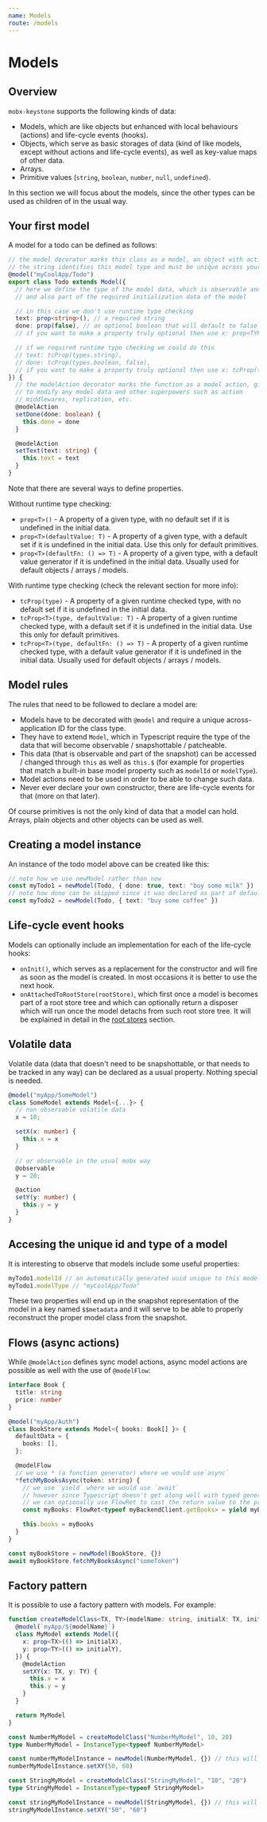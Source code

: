 ```yaml
---
name: Models
route: /models
---
```


# Models

## Overview

`mobx-keystone` supports the following kinds of data:

- Models, which are like objects but enhanced with local behaviours (actions) and life-cycle events (hooks).
- Objects, which serve as basic storages of data (kind of like models, except without actions and life-cycle events), as well as key-value maps of other data.
- Arrays.
- Primitive values (`string`, `boolean`, `number`, `null`, `undefined`).

In this section we will focus about the models, since the other types can be used as children of in the usual way.

## Your first model

A model for a todo can be defined as follows:

```ts
// the model decorator marks this class as a model, an object with actions, etc.
// the string identifies this model type and must be unique across your whole application
@model("myCoolApp/Todo")
export class Todo extends Model({
  // here we define the type of the model data, which is observable and snapshottable
  // and also part of the required initialization data of the model

  // in this case we don't use runtime type checking
  text: prop<string>(), // a required string
  done: prop(false), // an optional boolean that will default to false
  // if you want to make a property truly optional then use x: prop<TYPE | undefined()

  // if we required runtime type checking we could do this
  // text: tcProp(types.string),
  // done: tcProp(types.boolean, false),
  // if you want to make a property truly optional then use x: tcProp(types.maybe(TYPE))
}) {
  // the modelAction decorator marks the function as a model action, giving it access
  // to modify any model data and other superpowers such as action
  // middlewares, replication, etc.
  @modelAction
  setDone(done: boolean) {
    this.done = done
  }

  @modelAction
  setText(text: string) {
    this.text = text
  }
}
```

Note that there are several ways to define properties.

Without runtime type checking:

- `prop<T>()` - A property of a given type, with no default set if it is undefined in the initial data.
- `prop<T>(defaultValue: T)` - A property of a given type, with a default set if it is undefined in the initial data. Use this only for default primitives.
- `prop<T>(defaultFn: () => T)` - A property of a given type, with a default value generator if it is undefined in the initial data. Usually used for default objects / arrays / models.

With runtime type checking (check the relevant section for more info):

- `tcProp(type)` - A property of a given runtime checked type, with no default set if it is undefined in the initial data.
- `tcProp<T>(type, defaultValue: T)` - A property of a given runtime checked type, with a default set if it is undefined in the initial data. Use this only for default primitives.
- `tcProp<T>(type, defaultFn: () => T)` - A property of a given runtime checked type, with a default value generator if it is undefined in the initial data. Usually used for default objects / arrays / models.

## Model rules

The rules that need to be followed to declare a model are:

- Models have to be decorated with `@model` and require a unique across-application ID for the class type.
- They have to extend `Model`, which in Typescript require the type of the data that will become observable / snapshottable / patcheable.
- This data (that is observable and part of the snapshot) can be accessed / changed through `this` as well as `this.$` (for example for properties that match a built-in base model property such as `modelId` or `modelType`).
- Model actions need to be used in order to be able to change such data.
- Never ever declare your own constructor, there are life-cycle events for that (more on that later).

Of course primitives is not the only kind of data that a model can hold. Arrays, plain objects and other objects can be used as well.

## Creating a model instance

An instance of the todo model above can be created like this:

```ts
// note how we use newModel rather than new
const myTodo1 = newModel(Todo, { done: true, text: "buy some milk" })
// note how done can be skipped since it was declared as part of defaultData
const myTodo2 = newModel(Todo, { text: "buy some coffee" })
```

## Life-cycle event hooks

Models can optionally include an implementation for each of the life-cycle hooks:

- `onInit()`, which serves as a replacement for the constructor and will fire as soon as the model is created.
  In most occasions it is better to use the next hook.
- `onAttachedToRootStore(rootStore)`, which first once a model is becomes part of a root store tree and which can optionally return a disposer which will run once the model detachs from such root store tree.
  It will be explained in detail in the [root stores](./rootStores) section.

## Volatile data

Volatile data (data that doesn't need to be snapshottable, or that needs to be tracked in any way) can be declared as a usual property. Nothing special is needed.

```ts
@model("myApp/SomeModel")
class SomeModel extends Model<{...}> {
  // non observable volatile data
  x = 10;

  setX(x: number) {
    this.x = x
  }

  // or observable in the usual mobx way
  @observable
  y = 20;

  @action
  setY(y: number) {
    this.y = y
  }
}
```

## Accesing the unique id and type of a model

It is interesting to observe that models include some useful properties:

```ts
myTodo1.modelId // an automatically generated uuid unique to this model instance
myTodo1.modelType // "myCoolApp/Todo"
```

These two properties will end up in the snapshot representation of the model in a key named `$$metadata` and it will serve to be able to properly reconstruct the proper model class from the snapshot.

## Flows (async actions)

While `@modelAction` defines sync model actions, async model actions are possible as well with the use of `@modelFlow`:

```ts
interface Book {
  title: string
  price: number
}

@model("myApp/Auth")
class BookStore extends Model<{ books: Book[] }> {
  defaultData = {
    books: [],
  };

  @modelFlow
  // we use * (a function generator) where we would use`async`
  *fetchMyBooksAsync(token: string) {
    // we use `yield` where we would use `await`
    // however since Typescript doesn't get along well with typed generators (yet)
    // we can optionally use FlowRet to cast the return value to the proper type
    const myBooks: FlowRet<typeof myBackendClient.getBooks> = yield myBackendClient.getBooks(token)

    this.books = myBooks
  }
}

const myBookStore = newModel(BookStore, {})
await myBookStore.fetchMyBooksAsync("someToken")
```

## Factory pattern

It is possible to use a factory pattern with models. For example:

```ts
function createModelClass<TX, TY>(modelName: string, initialX: TX, initialY: TY) {
  @model(`myApp/${modelName}`)
  class MyModel extends Model({
    x: prop<TX>(() => initialX),
    y: prop<TY>(() => initialY),
  }) {
    @modelAction
    setXY(x: TX, y: TY) {
      this.x = x
      this.y = y
    }
  }

  return MyModel
}

const NumberMyModel = createModelClass("NumberMyModel", 10, 20)
type NumberMyModel = InstanceType<typeof NumberMyModel>

const numberMyModelInstance = newModel(NumberMyModel, {}) // this will be of type NumberMyModel
numberMyModelInstance.setXY(50, 60)

const StringMyModel = createModelClass("StringMyModel", "10", "20")
type StringMyModel = InstanceType<typeof StringMyModel>

const stringMyModelInstance = newModel(StringMyModel, {}) // this will be of type StringMyModel
stringMyModelInstance.setXY("50", "60")
```
